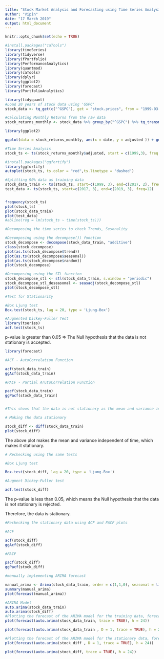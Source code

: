 ---
title: "Stock Market Analysis and Forecasting using Time Series Analysis"
author: "Vipin"
date: "17 March 2019"
output: html_document
---

```{r setup, include=FALSE}
knitr::opts_chunk$set(echo = TRUE)
```

```{r}
#install.packages("caTools")
library(timeSeries)
library(tidyverse)
library(fPortfolio)
library(PerformanceAnalytics)
library(quantmod)
library(caTools)
library(dplyr)
library(ggplot2)
library(forecast)
library(PortfolioAnalytics)

```

```{r}
library(tidyquant)
#Load 20 years of stock data using 'GSPC'
stock_data <- tq_get(c("^GSPC"), get = "stock.prices", from = "1999-03-01", to = "2019-03-01")

#Calculating Monthly Returns from the raw data
stock_returns_monthly <- stock_data %>% group_by("^GSPC") %>% tq_transmute(select = adjusted, mutate_fun = to.period, period = "months")


```

```{r}
library(ggplot2)

ggplot(data = stock_returns_monthly, aes(x = date, y = adjusted )) + geom_line()

```

```{r}
#Time Series Analysis
stock_ts <- ts(stock_returns_monthly$adjusted, start = c(1999,3), freq = 12)

#install.packages("ggfortify")
library(ggfortify)
autoplot(stock_ts, ts.color = "red",ts.linetype = 'dashed')

#Splitting 90% data as training data
stock_data_train <- ts(stock_ts, start=c(1999, 3), end=c(2017, 2), freq=12)
test_data <- ts(stock_ts, start=c(2017, 3), end=c(2019, 3), freq=12)


frequency(stock_ts)
plot(stock_ts)
plot(stock_data_train)
plot(test_data)
#abline(reg = lm(stock_ts ~ time(stock_ts)))
```

```{r}
#Decomposing the time series to check Trends, Sesonality

#Decomposing using the decompose()) function
stock_decompose <- decompose(stock_data_train, "additive")
class(stock_decompose)
plot(as.ts(stock_decompose$trend))
plot(as.ts(stock_decompose$seasonal))
plot(as.ts(stock_decompose$random))
plot(stock_decompose)

#Decomposing using the STL function
stock_decompose_stl <- stl(stock_data_train, s.window = "periodic")
stock_decompose_stl_deseasonal <- seasadj(stock_decompose_stl)
plot(stock_decompose_stl)

```

```{r}
#Test for Stationarity

#Box Ljung test
Box.test(stock_ts, lag = 20, type = 'Ljung-Box')

#Augmented Dickey-Fuller Test
library(tseries)
adf.test(stock_ts)

```
p-value is greater than 0.05 => The Null hypothesis that the data is not stationary is accepted.


```{r}
library(forecast)

#ACF - AutoCorrelation Function

acf(stock_data_train)
ggAcf(stock_data_train)

#PACF - Partial ArutoCorrelation Function

pacf(stock_data_train)
ggPacf(stock_data_train)


#This shows that the data is not stationary as the mean and variance is time dependent
```

```{r}
# Making the data stationary

stock_diff <- diff(stock_data_train)
plot(stock_diff)

```
The above plot makes the mean and variance independent of time, which makes it stationary.

```{r}
# Rechecking using the same tests

#Box Ljung test

Box.test(stock_diff, lag = 20, type = 'Ljung-Box')

#Augment Dickey-Fuller test

adf.test(stock_diff)

```
The p-value is less than 0.05, which means the Null hypothesis that the data is not stationary is rejected.

Therefore, the data is stationary.

```{r}
#Rechecking the stationary data using ACF and PACF plots

#ACF

acf(stock_diff)
ggAcf(stock_diff)

#PACF

pacf(stock_diff)
ggPacf(stock_diff)

```
```{r}
#manually implementing ARIMA forecast

manual_arima <- Arima(stock_data_train, order = c(1,1,0), seasonal = list(order = c(2,1,1), period = 12))
summary(manual_arima)
plot(forecast(manual_arima))

```


```{r}
#ARIMA Model
auto.arima(stock_data_train)
auto.arima(stock_diff)
#Plotting the forecast of the ARIMA model for the training data, forecasted for a period of 2 years - 24 months.
plot(forecast(auto.arima(stock_data_train, trace = TRUE), h = 24))

plot(forecast(auto.arima(stock_data_train , D = 1, trace = TRUE), h = 24))

#Plotting the forecast of the ARIMA model for the stationary data, forecasted for a period of 2 years - 24 months.
plot(forecast(auto.arima(stock_diff , D = 1, trace = TRUE), h = 24))

plot(forecast(auto.arima(stock_diff, trace = TRUE), h = 24))


```
